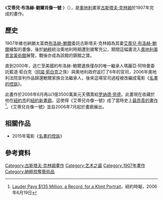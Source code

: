 {{Infobox Painting| image_file=Gustav Klimt 046.jpg
| title  = 艾蒂兒畫像一號
| artist = 古斯塔夫·克林姆
| year   = 1907
| type   = 油畫、銀箔、金箔 / 帆布
| height = 138
| width  = 138
| height_inch = 54
| width_inch  = 54
| museum = [[紐約新畫廊|紐約新畫廊]]
}}
《'''艾蒂兒·布洛赫-鮑爾肖像一號''' 》（{{lang-en|'''''Portrait of Adele Bloch-Bauer I'''''}}），是[[奧地利|奧地利]]畫家[[古斯塔夫·克林姆|古斯塔夫·克林姆]]於1907年完成的畫作。

== 歷史 ==
1907年維也納猶太富商[[布洛赫-鮑爾|布洛赫-鮑爾]]委託古斯塔夫·克林姆為其妻[[艾蒂兒·布洛赫-鮑爾|艾蒂兒·布洛赫-鮑爾]]繪製的畫像，後於[[納粹|納粹]]統治奧地利時期遭到搶奪充公，期間這幅畫流入[[奧地利美景宮美術館|奧地利美景宮美術館]]展覽，戰後亦成為該館的鎮館之寶。

直到2000年，逃亡至美國的布洛赫-鮑爾遺族僅存的唯一繼承人瑪麗亞·阿特曼委託藍道·荀白克（[[阿諾·荀白克|阿諾·荀白克]]之孫）與奧地利政府返打了6年的官司，2006年奧地利法院宣判作品歸還鮑爾家族合法繼承人，後來這場官司過程被改編成電影《[[名畫的控訴|名畫的控訴]]》。

此畫作於2006年6月{{le|瑪麗亞·阿特曼|Maria Altmann}}再以1億3500萬美元天價賣給[[罗纳德·劳德|罗纳德·劳德]]，此畫現在收藏於他在[[紐約市|紐約市]]的[[紐約新畫廊|紐約新畫廊]]。這使得《艾蒂兒肖像一號》成了當時史上[[最昂貴繪畫列表|最昂貴的畫作]]<ref>[http://www.nytimes.com/2006/06/19/arts/design/19klim.html Lauder Pays $135 Million, a Record, for a Klimt Portrait]，紐約時報，2006年6月19日</ref>。《艾蒂兒肖像一號》並自2006年7月起於畫廊展出。

== 相關作品 ==
*2015年電影《[[名畫的控訴|名畫的控訴]]》

== 參考資料 ==
{{Reflist|2}}

{{Authority control}}
[[Category:古斯塔夫·克林姆畫作|Category:古斯塔夫·克林姆畫作]]
[[Category:艺术之最|Category:艺术之最]]
[[Category:1907年畫作|Category:1907年畫作]]
[[Category:納粹掠奪藝術品|Category:納粹掠奪藝術品]]